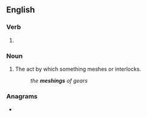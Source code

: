 ==English==

===Verb===
{{head|en|present participle}}

# {{present participle of|mesh|lang=en|nocat=1}}

===Noun===
{{en-noun}}

# The act by which something meshes or interlocks.
#: ''the '''meshings''' of gears''

===Anagrams===
* {{anagrams|en|Nghiems}}